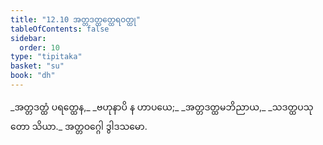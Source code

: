 ```yaml
---
title: "12.10 အတ္တဒတ္ထတ္ထေရဝတ္ထု"
tableOfContents: false
sidebar:
  order: 10
type: "tipitaka"
basket: "su"
book: "dh"
---
```



<DynamicBreadcrumb />

<Division number="166" book="dh" e="ch" v="18" p="38">

<Paragraph number="178" type="verses" book="dh">
_အတ္တဒတ္ထံ ပရတ္ထေန,_  
_ဗဟုနာပိ န ဟာပယေ;_  
_အတ္တဒတ္ထမဘိညာယ,_  
_သဒတ္ထပသုတော သိယာ._  


</Paragraph>
</Division>

<Paragraph number="179" type="center" book="dh">
အတ္တဝဂ္ဂေါ ဒွါဒသမော.
</Paragraph>